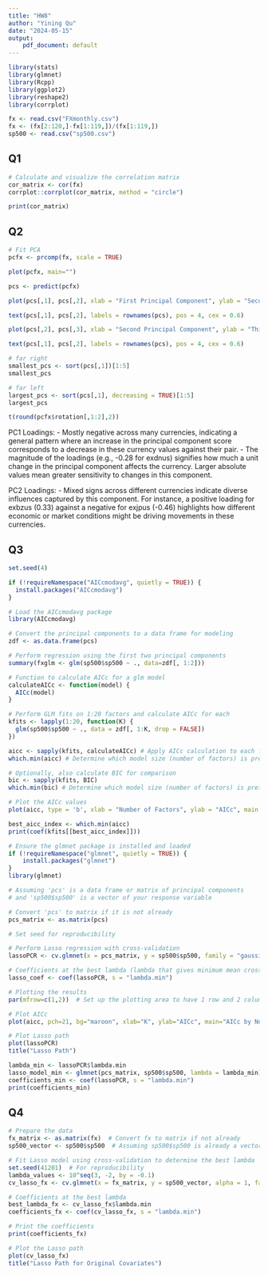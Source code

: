 ```yaml
---
title: "HW8"
author: "Yining Qu"
date: "2024-05-15"
output: 
    pdf_document: default
---
```


```r
library(stats)
library(glmnet)
library(Rcpp) 
library(ggplot2) 
library(reshape2)
library(corrplot)
```

```r
fx <- read.csv("FXmonthly.csv")
fx <- (fx[2:120,]-fx[1:119,])/(fx[1:119,])
sp500 <- read.csv("sp500.csv")
```

## Q1

```r
# Calculate and visualize the correlation matrix
cor_matrix <- cor(fx)
corrplot::corrplot(cor_matrix, method = "circle")
```
```r
print(cor_matrix)
```

## Q2
```r
# Fit PCA
pcfx <- prcomp(fx, scale = TRUE)

plot(pcfx, main="")

```
```r
pcs <- predict(pcfx)

plot(pcs[,1], pcs[,2], xlab = "First Principal Component", ylab = "Second Principal Component", main = "Scatter Plot of the First Two Principal Components", pch = 20, col = 'blue')

text(pcs[,1], pcs[,2], labels = rownames(pcs), pos = 4, cex = 0.6)

```
```r
plot(pcs[,2], pcs[,3], xlab = "Second Principal Component", ylab = "Third Principal Component", main = "Scatter Plot of the Second versus the Third Principal Components", pch = 20, col = 'blue')

text(pcs[,1], pcs[,2], labels = rownames(pcs), pos = 4, cex = 0.6)

```

```r
# far right
smallest_pcs <- sort(pcs[,1])[1:5]
smallest_pcs
```
```r
# far left
largest_pcs <- sort(pcs[,1], decreasing = TRUE)[1:5]
largest_pcs
```

```r
t(round(pcfx$rotation[,1:2],2))
```
PC1 Loadings:
- Mostly negative across many currencies, indicating a general pattern where an increase in the principal component score corresponds to a decrease in these currency values against their pair.
- The magnitude of the loadings (e.g., -0.28 for exdnus) signifies how much a unit change in the principal component affects the currency. Larger absolute values mean greater sensitivity to changes in this component.

PC2 Loadings:
- Mixed signs across different currencies indicate diverse influences captured by this component. For instance, a positive loading for exbzus (0.33) against a negative for exjpus (-0.46) highlights how different economic or market conditions might be driving movements in these currencies.

## Q3
```r
set.seed(4)

if (!requireNamespace("AICcmodavg", quietly = TRUE)) {
  install.packages("AICcmodavg")
}

# Load the AICcmodavg package
library(AICcmodavg)

# Convert the principal components to a data frame for modeling
zdf <- as.data.frame(pcs)

# Perform regression using the first two principal components
summary(fxglm <- glm(sp500$sp500 ~ ., data=zdf[, 1:2]))

# Function to calculate AICc for a glm model
calculateAICc <- function(model) {
  AICc(model)
}

# Perform GLM fits on 1:20 factors and calculate AICc for each
kfits <- lapply(1:20, function(K) {
  glm(sp500$sp500 ~ ., data = zdf[, 1:K, drop = FALSE])
})

aicc <- sapply(kfits, calculateAICc) # Apply AICc calculation to each fit
which.min(aicc) # Determine which model size (number of factors) is preferred by AICc

# Optionally, also calculate BIC for comparison
bic <- sapply(kfits, BIC)
which.min(bic) # Determine which model size (number of factors) is preferred by BIC
```
```r
# Plot the AICc values
plot(aicc, type = 'b', xlab = "Number of Factors", ylab = "AICc", main = "AICc by Number of Factors")
```

```r
best_aicc_index <- which.min(aicc)
print(coef(kfits[[best_aicc_index]]))
```



```r
# Ensure the glmnet package is installed and loaded
if (!requireNamespace("glmnet", quietly = TRUE)) {
    install.packages("glmnet")
}
library(glmnet)

# Assuming 'pcs' is a data frame or matrix of principal components
# and 'sp500$sp500' is a vector of your response variable

# Convert 'pcs' to matrix if it is not already
pcs_matrix <- as.matrix(pcs)

# Set seed for reproducibility

# Perform Lasso regression with cross-validation
lassoPCR <- cv.glmnet(x = pcs_matrix, y = sp500$sp500, family = "gaussian", nfolds = 20, alpha = 1)

# Coefficients at the best lambda (lambda that gives minimum mean cross-validated error)
lasso_coef <- coef(lassoPCR, s = "lambda.min")

# Plotting the results
par(mfrow=c(1,2))  # Set up the plotting area to have 1 row and 2 columns

# Plot AICc
plot(aicc, pch=21, bg="maroon", xlab="K", ylab="AICc", main="AICc by Number of Factors")

# Plot Lasso path
plot(lassoPCR)
title("Lasso Path")

```

```r
lambda_min <- lassoPCR$lambda.min
lasso_model_min <- glmnet(pcs_matrix, sp500$sp500, lambda = lambda_min)
coefficients_min <- coef(lassoPCR, s = "lambda.min")
print(coefficients_min)
```

## Q4
```r
# Prepare the data
fx_matrix <- as.matrix(fx)  # Convert fx to matrix if not already
sp500_vector <- sp500$sp500  # Assuming sp500$sp500 is already a vector

# Fit Lasso model using cross-validation to determine the best lambda
set.seed(41201)  # For reproducibility
lambda_values <- 10^seq(3, -2, by = -0.1)
cv_lasso_fx <- cv.glmnet(x = fx_matrix, y = sp500_vector, alpha = 1, family = "gaussian", nfolds = 20)

# Coefficients at the best lambda
best_lambda_fx <- cv_lasso_fx$lambda.min
coefficients_fx <- coef(cv_lasso_fx, s = "lambda.min")

# Print the coefficients
print(coefficients_fx)

# Plot the Lasso path
plot(cv_lasso_fx)
title("Lasso Path for Original Covariates")

```




